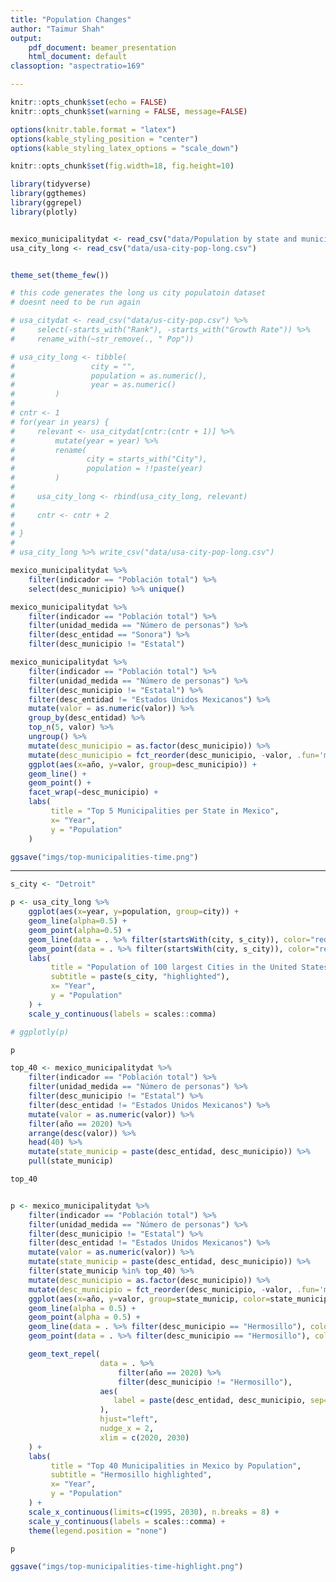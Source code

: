 ```yaml
---
title: "Population Changes"
author: "Taimur Shah"
output:
    pdf_document: beamer_presentation 
    html_document: default
classoption: "aspectratio=169"

---
```


```r

knitr::opts_chunk$set(echo = FALSE)
knitr::opts_chunk$set(warning = FALSE, message=FALSE)

options(knitr.table.format = "latex")
options(kable_styling_position = "center")
options(kable_styling_latex_options = "scale_down")

knitr::opts_chunk$set(fig.width=18, fig.height=10)

library(tidyverse)
library(ggthemes)
library(ggrepel)
library(plotly)


mexico_municipalitydat <- read_csv("data/Population by state and municipality/conjunto_de_datos/cpv_valor_00.csv")
usa_city_long <- read_csv("data/usa-city-pop-long.csv")


theme_set(theme_few())

```

```r

# this code generates the long us city populatoin dataset
# doesnt need to be run again

# usa_citydat <- read_csv("data/us-city-pop.csv") %>%
#     select(-starts_with("Rank"), -starts_with("Growth Rate")) %>%
#     rename_with(~str_remove(., " Pop")) 

# usa_city_long <- tibble(
#                 city = "",
#                 population = as.numeric(),
#                 year = as.numeric()
#         )
# 
# cntr <- 1
# for(year in years) {
#     relevant <- usa_citydat[cntr:(cntr + 1)] %>%
#         mutate(year = year) %>%
#         rename(
#                city = starts_with("City"),
#                population = !!paste(year)
#         ) 
# 
#     usa_city_long <- rbind(usa_city_long, relevant)
# 
#     cntr <- cntr + 2
# 
# }
# 
# usa_city_long %>% write_csv("data/usa-city-pop-long.csv")
```


```r

mexico_municipalitydat %>%
    filter(indicador == "Población total") %>%
    select(desc_municipio) %>% unique()

mexico_municipalitydat %>%
    filter(indicador == "Población total") %>%
    filter(unidad_medida == "Número de personas") %>%
    filter(desc_entidad == "Sonora") %>%
    filter(desc_municipio != "Estatal") 

mexico_municipalitydat %>%
    filter(indicador == "Población total") %>%
    filter(unidad_medida == "Número de personas") %>%
    filter(desc_municipio != "Estatal") %>%
    filter(desc_entidad != "Estados Unidos Mexicanos") %>%
    mutate(valor = as.numeric(valor)) %>%
    group_by(desc_entidad) %>%
    top_n(5, valor) %>%
    ungroup() %>%
    mutate(desc_municipio = as.factor(desc_municipio)) %>%
    mutate(desc_municipio = fct_reorder(desc_municipio, -valor, .fun='median', .na_rm = TRUE)) %>%
    ggplot(aes(x=año, y=valor, group=desc_municipio)) +
    geom_line() +
    geom_point() +
    facet_wrap(~desc_municipio) +
    labs(
         title = "Top 5 Municipalities per State in Mexico",
         x= "Year",
         y = "Population"
    )

ggsave("imgs/top-municipalities-time.png")


```

---


```r

s_city <- "Detroit"

p <- usa_city_long %>%
    ggplot(aes(x=year, y=population, group=city)) +
    geom_line(alpha=0.5) +
    geom_point(alpha=0.5) +
    geom_line(data = . %>% filter(startsWith(city, s_city)), color="red", size=2) +
    geom_point(data = . %>% filter(startsWith(city, s_city)), color="red", size=3) +
    labs(
         title = "Population of 100 largest Cities in the United States",
         subtitle = paste(s_city, "highlighted"),
         x= "Year",
         y = "Population"
    ) +
    scale_y_continuous(labels = scales::comma) 

# ggplotly(p)

p

```

```r


top_40 <- mexico_municipalitydat %>%
    filter(indicador == "Población total") %>%
    filter(unidad_medida == "Número de personas") %>%
    filter(desc_municipio != "Estatal") %>%
    filter(desc_entidad != "Estados Unidos Mexicanos") %>%
    mutate(valor = as.numeric(valor)) %>%
    filter(año == 2020) %>%
    arrange(desc(valor)) %>%
    head(40) %>%
    mutate(state_municip = paste(desc_entidad, desc_municipio)) %>%
    pull(state_municip) 

top_40


p <- mexico_municipalitydat %>%
    filter(indicador == "Población total") %>%
    filter(unidad_medida == "Número de personas") %>%
    filter(desc_municipio != "Estatal") %>%
    filter(desc_entidad != "Estados Unidos Mexicanos") %>%
    mutate(valor = as.numeric(valor)) %>%
    mutate(state_municip = paste(desc_entidad, desc_municipio)) %>%
    filter(state_municip %in% top_40) %>%
    mutate(desc_municipio = as.factor(desc_municipio)) %>%
    mutate(desc_municipio = fct_reorder(desc_municipio, -valor, .fun='median', .na_rm = TRUE)) %>%
    ggplot(aes(x=año, y=valor, group=state_municip, color=state_municip)) +
    geom_line(alpha = 0.5) +
    geom_point(alpha = 0.5) +
    geom_line(data = . %>% filter(desc_municipio == "Hermosillo"), color="red", size=2) +
    geom_point(data = . %>% filter(desc_municipio == "Hermosillo"), color="red", size=2) +

    geom_text_repel(
                    data = . %>% 
                        filter(año == 2020) %>% 
                        filter(desc_municipio != "Hermosillo"), 
                    aes(
                       label = paste(desc_entidad, desc_municipio, sep=", ")
                    ), 
                    hjust="left", 
                    nudge_x = 2,
                    xlim = c(2020, 2030)
    ) +
    labs(
         title = "Top 40 Municipalities in Mexico by Population",
         subtitle = "Hermosillo highlighted",
         x= "Year",
         y = "Population"
    ) +
    scale_x_continuous(limits=c(1995, 2030), n.breaks = 8) +
    scale_y_continuous(labels = scales::comma) +
    theme(legend.position = "none") 

p

ggsave("imgs/top-municipalities-time-highlight.png")


```

